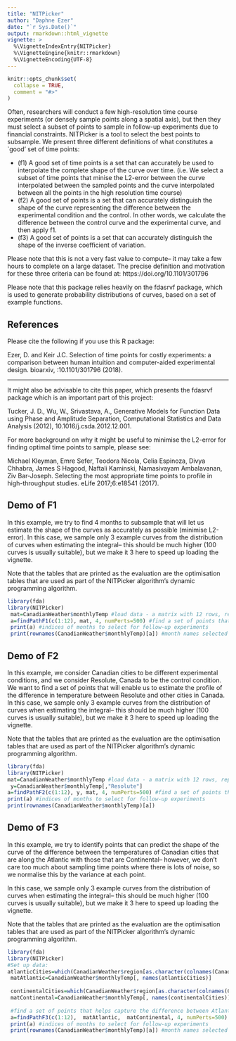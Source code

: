 ```yaml
---
title: "NITPicker"
author: "Daphne Ezer"
date: "`r Sys.Date()`"
output: rmarkdown::html_vignette
vignette: >
  %\VignetteIndexEntry{NITPicker}
  %\VignetteEngine{knitr::rmarkdown}
  %\VignetteEncoding{UTF-8}
---
```


```r
knitr::opts_chunk$set(
  collapse = TRUE,
  comment = "#>"
)
```

Often, researchers will conduct a few high-resolution time course experiments (or densely sample points along a spatial axis), but then they must select a subset of points to sample in follow-up experiments due to financial constraints.  NITPicker is a tool to select the best points to subsample.  We present three different definitions of what constitutes a `good' set of time points:

- (f1) A good set of time points is a set that can accurately be used to interpolate the complete shape of the curve over time.  (i.e. We select a subset of time points that minise the L2-error between the curve interpolated between the sampled points and the curve interpolated between all the points in the high resolution time course)
- (f2) A good set of points is a set that can accurately distinguish the shape of the curve representing the difference between the experimental condition and the control.  In other words, we calculate the difference between the control curve and the experimental curve, and then apply f1.
- (f3) A good set of points is a set that can accurately distinguish the shape of the inverse coefficient of variation.  

Please note that this is not a very fast value to compute-- it may take a few hours to complete on a large dataset.  The precise definition and motivation for these three criteria can be found at: https://doi.org/10.1101/301796

Please note that this package relies heavily on the fdasrvf package, which is used to generate probability distributions of curves, based on a set of example functions.

## References

Please cite the following if you use this R package:

Ezer, D. and Keir J.C. Selection of time points for costly experiments: a comparison between human intuition and computer-aided experimental design. bioarxiv, \doi:10.1101/301796 (2018).

*****

It might also be advisable to cite this paper, which presents the fdasrvf package which is an important part of this project:

Tucker, J. D., Wu, W., Srivastava, A., Generative Models for Function Data using Phase and Amplitude Separation, Computational Statistics and Data Analysis (2012), 10.1016/j.csda.2012.12.001.

For more background on why it might be useful to minimise the L2-error for finding optimal time points to sample, please see:

Michael Kleyman, Emre Sefer, Teodora Nicola, Celia Espinoza, Divya Chhabra, James S Hagood, Naftali Kaminski, Namasivayam Ambalavanan, Ziv Bar-Joseph. Selecting the most appropriate time points to profile in high-throughput studies. eLife 2017;6:e18541 (2017).


## Demo of F1
In this example, we try to find 4 months to subsample that will let us estimate the shape of the curves as accurately as possible (minimise L2-error).  In this case, we sample only 3 example curves from the distribution of curves when estimating the integral-- this should be much higher (100 curves is usually suitable), but we make it 3 here to speed up loading the vignette.

Note that the tables that are printed as the evaluation are the optimisation tables that are used as part of the NITPicker algorithm's dynamic programming algorithm.

```r
library(fda)
library(NITPicker)
 mat=CanadianWeather$monthlyTemp #load data - a matrix with 12 rows, representing months (time); and 35 columns, representing cities (experiments)
 a=findPathF1(c(1:12), mat, 4, numPerts=500) #find a set of points that help predict the shape of the curve
 print(a) #indices of months to select for follow-up experiments
 print(rownames(CanadianWeather$monthlyTemp)[a]) #month names selected
```


## Demo of F2

In this example, we consider Canadian cities to be different experimental conditions, and we consider Resolute, Canada to be the control condition.  We want to find a set of points that will enable us to estimate the profile of the difference in temperature between Resolute and other cities in Canada. In this case, we sample only 3 example curves from the distribution of curves when estimating the integral-- this should be much higher (100 curves is usually suitable), but we make it 3 here to speed up loading the vignette.

Note that the tables that are printed as the evaluation are the optimisation tables that are used as part of the NITPicker algorithm's dynamic programming algorithm.

```r
library(fda)
library(NITPicker)
mat=CanadianWeather$monthlyTemp #load data - a matrix with 12 rows, representing months (time); and 35 columns, representing cities (experiments)
 y=CanadianWeather$monthlyTemp[,"Resolute"]
a=findPathF2(c(1:12), y, mat, 4, numPerts=500) #find a set of points that help predict the shape of the curve
print(a) #indices of months to select for follow-up experiments
print(rownames(CanadianWeather$monthlyTemp)[a])
```

## Demo of F3

In this example, we try to identify points that can predict the shape of the curve of the difference between the temperatures of Canadian cities that are along the Atlantic with those that are Continental-- however, we don't care too much about sampling time points where there is lots of noise, so we normalise this by the variance at each point.  

In this case, we sample only 3 example curves from the distribution of curves when estimating the integral-- this should be much higher (100 curves is usually suitable), but we make it 3 here to speed up loading the vignette.

Note that the tables that are printed as the evaluation are the optimisation tables that are used as part of the NITPicker algorithm's dynamic programming algorithm.

```r
library(fda)
library(NITPicker)
#Set up data:
atlanticCities=which(CanadianWeather$region[as.character(colnames(CanadianWeather$monthlyTemp))]=="Atlantic")
 matAtlantic=CanadianWeather$monthlyTemp[, names(atlanticCities)]
 
 continentalCities=which(CanadianWeather$region[as.character(colnames(CanadianWeather$monthlyTemp))]=="Continental")
 matContinental=CanadianWeather$monthlyTemp[, names(continentalCities)]
 
 #find a set of points that helps capture the difference between Atlantic and Continental cities, normalised by the variance
 a=findPathF3(c(1:12),  matAtlantic,  matContinental, 4, numPerts=500) #find a set of points that help predict the shape of the curve
 print(a) #indices of months to select for follow-up experiments
 print(rownames(CanadianWeather$monthlyTemp)[a]) #month names selected
```

